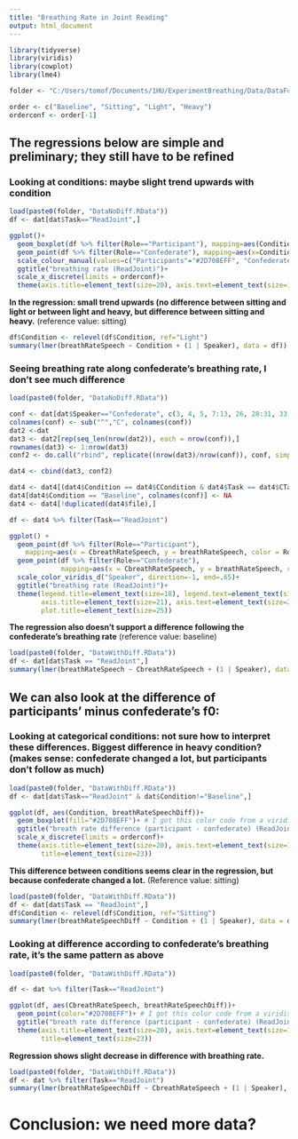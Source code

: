 ```yaml
---
title: "Breathing Rate in Joint Reading"
output: html_document
---
```


```r
library(tidyverse)
library(viridis)
library(cowplot)
library(lme4)

folder <- "C:/Users/tomof/Documents/1HU/ExperimentBreathing/Data/DataForAnalysis/AllData/"

order <- c("Baseline", "Sitting", "Light", "Heavy")
orderconf <- order[-1]
```

## The regressions below are simple and preliminary; they still have to be refined

### Looking at conditions: maybe slight trend upwards with condition

```r
load(paste0(folder, "DataNoDiff.RData"))
df <- dat[dat$Task=="ReadJoint",]

ggplot()+
  geom_boxplot(df %>% filter(Role=="Participant"), mapping=aes(Condition, breathRateSpeech), fill="#2D708EFF")+ # I got this color code from a viridis palette with scales::show_col(viridis_pal(option="D)(12))
  geom_point(df %>% filter(Role=="Confederate"), mapping=aes(x=Condition, y=breathRateSpeech), color="#7AD151FF", size=5)+
  scale_colour_manual(values=c("Participants"="#2D708EFF", "Confederate"="#7AD151FF"))+
  ggtitle("breathing rate (ReadJoint)")+
  scale_x_discrete(limits = orderconf)+
  theme(axis.title=element_text(size=20), axis.text=element_text(size=18), title=element_text(size=23))

```



**In the regression: small trend upwards (no difference between sitting and light or between light and heavy, but difference between sitting and heavy.** (reference value: sitting)
```r
df$Condition <- relevel(df$Condition, ref="Light")
summary(lmer(breathRateSpeech ~ Condition + (1 | Speaker), data = df))
```


### Seeing breathing rate along confederate's breathing rate, I don't see much difference

```r
load(paste0(folder, "DataNoDiff.RData"))

conf <- dat[dat$Speaker=="Confederate", c(3, 4, 5, 7:13, 26, 28:31, 33)]
colnames(conf) <- sub("^","C", colnames(conf))
dat2 <-dat
dat3 <- dat2[rep(seq_len(nrow(dat2)), each = nrow(conf)),]
rownames(dat3) <- 1:nrow(dat3)
conf2 <- do.call("rbind", replicate((nrow(dat3)/nrow(conf)), conf, simplify=FALSE))

dat4 <- cbind(dat3, conf2)

dat4 <- dat4[(dat4$Condition == dat4$CCondition & dat4$Task == dat4$CTask) | (dat4$Condition == "Baseline"),]
dat4[dat4$Condition == "Baseline", colnames(conf)] <- NA
dat4 <- dat4[!duplicated(dat4$file),]

df <- dat4 %>% filter(Task=="ReadJoint")

ggplot() +
  geom_point(df %>% filter(Role=="Participant"),
    mapping=aes(x = CbreathRateSpeech, y = breathRateSpeech, color = Role), size=4) +
  geom_point(df %>% filter(Role=="Confederate"),
             mapping=aes(x = CbreathRateSpeech, y = breathRateSpeech, color = Role), size=4)+
  scale_color_viridis_d("Speaker", direction=-1, end=.65)+
  ggtitle("breathing rate (ReadJoint)")+
  theme(legend.title=element_text(size=18), legend.text=element_text(size=16),
        axis.title=element_text(size=21), axis.text=element_text(size=20),
        plot.title=element_text(size=25))
```

**The regression also doesn't support a difference following the confederate's breathing rate** (reference value: baseline)
```r
load(paste0(folder, "DataWithDiff.RData"))
df <- dat[dat$Task == "ReadJoint",]
summary(lmer(breathRateSpeech ~ CbreathRateSpeech + (1 | Speaker), data = df))
```


## We can also look at the difference of participants' minus confederate's f0:

### Looking at categorical conditions: not sure how to interpret these differences. Biggest difference in heavy condition? (makes sense: confederate changed a lot, but participants don't follow as much)

```r
load(paste0(folder, "DataWithDiff.RData"))
df <- dat[dat$Task=="ReadJoint" & dat$Condition!="Baseline",]

ggplot(df, aes(Condition, breathRateSpeechDiff))+
  geom_boxplot(fill="#2D708EFF")+ # I got this color code from a viridis palette with scales::show_col(viridis_pal(option="D)(12))
  ggtitle("breath rate difference (participant - confederate) (ReadJoint)")+
  scale_x_discrete(limits = orderconf)+
  theme(axis.title=element_text(size=20), axis.text=element_text(size=18),
        title=element_text(size=23))
```

**This difference between conditions seems clear in the regression, but because confederate changed a lot.** (Reference value: sitting)

```r
load(paste0(folder, "DataWithDiff.RData"))
df <- dat[dat$Task == "ReadJoint",]
df$Condition <- relevel(df$Condition, ref="Sitting")
summary(lmer(breathRateSpeechDiff ~ Condition + (1 | Speaker), data = df))
```

### Looking at difference according to confederate's breathing rate, it's the same pattern as above

```r
load(paste0(folder, "DataWithDiff.RData"))

df <- dat %>% filter(Task=="ReadJoint")

ggplot(df, aes(CbreathRateSpeech, breathRateSpeechDiff))+
  geom_point(color="#2D708EFF")+ # I got this color code from a viridis palette with scales::show_col(viridis_pal(option="D)(12))
  ggtitle("breath rate difference (participant - confederate) (ReadJoint)")+
  theme(axis.title=element_text(size=20), axis.text=element_text(size=18),
        title=element_text(size=23))
```

**Regression shows slight decrease in difference with breathing rate.**

```r
load(paste0(folder, "DataWithDiff.RData"))
df <- dat %>% filter(Task=="ReadJoint")
summary(lmer(breathRateSpeechDiff ~ CbreathRateSpeech + (1 | Speaker), data = df))

```


# Conclusion: we need more data?
